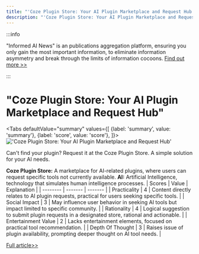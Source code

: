 ```yaml
---
title: "'Coze Plugin Store: Your AI Plugin Marketplace and Request Hub'"
description: "'Coze Plugin Store: Your AI Plugin Marketplace and Request Hub'"
---
```



:::info

"Informed AI News" is an publications aggregation platform, ensuring you only gain the most important information, to eliminate information asymmetry and break through the limits of information cocoons.  [Find out more >>](/)

:::

# "Coze Plugin Store: Your AI Plugin Marketplace and Request Hub"


<Tabs
	defaultValue="summary"
	values={[
	{label: 'summary', value: 'summary'},
	{label: 'score', value: 'score'},
]}>
<TabItem value="summary">
<img
  src="https://image.informedainews.com/2024/06/08/To-9G5-1717825169-0.jpg"
  alt="'Coze Plugin Store: Your AI Plugin Marketplace and Request Hub'"
/>



Can't find your plugin? Request it at the Coze Plugin Store. A simple solution for your AI needs.

**Coze Plugin Store:** A marketplace for AI-related plugins, where users can request specific tools not currently available.
**AI:** Artificial Intelligence, technology that simulates human intelligence processes.
</TabItem>
<TabItem value="score">
	| Scores     | Value   | Explanation |
	| -------- | ------- | ------- |
	| Practicality  | 4    | Content directly relates to AI plugin requests, practical for users seeking specific tools.    |
	| Social Impact | 3     | May influence user behavior in seeking AI tools but impact limited to specific community.    |
	| Rationality    | 4    | Logical suggestion to submit plugin requests in a designated store, rational and actionable.    |
	| Entertainment Value    | 2    | Lacks entertainment elements, focused on practical tool recommendation.    |
	| Depth Of Thought    | 3    | Raises issue of plugin availability, prompting deeper thought on AI tool needs.    |
</TabItem>
</Tabs>

[Full article>>](https://x.com/CozeHQ/status/1799198116903583964)
